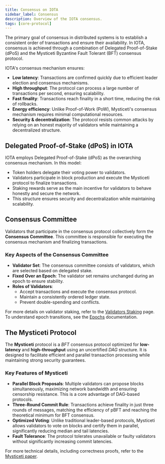 ```yaml
---
title: Consensus on IOTA
sidebar_label: Consensus 
description: Overview of the IOTA consensus.
tags: [core-protocol]
---
```


The primary goal of consensus in distributed systems is to establish a consistent order of transactions and ensure their availability. In IOTA, consensus is achieved through a combination of Delegated Proof-of-Stake (dPoS) and the Mysticeti Byzantine Fault Tolerant (BFT) consensus protocol.

IOTA's consensus mechanism ensures:

- **Low latency**: Transactions are confirmed quickly due to efficient leader election and consensus mechanisms.
- **High throughput**: The protocol can process a large number of transactions per second, ensuring scalability.
- **Fast finality**: Transactions reach finality in a short time, reducing the risk of rollbacks.
- **Energy efficiency**: Unlike Proof-of-Work (PoW), Mysticeti's consensus mechanism requires minimal computational resources.
- **Security & decentralization**: The protocol resists common attacks by relying on an honest majority of validators while maintaining a decentralized structure.

## Delegated Proof-of-Stake (dPoS) in IOTA

IOTA employs Delegated Proof-of-Stake (dPoS) as the overarching consensus mechanism. In this model:

- Token holders delegate their voting power to validators.
- Validators participate in block production and execute the Mysticeti protocol to finalize transactions.
- Staking rewards serve as the main incentive for validators to behave honestly and secure the network.
- This structure ensures security and decentralization while maintaining scalability.

## Consensus Committee

Validators that participate in the consensus protocol collectively form the **Consensus Committee**. This committee is responsible for executing the consensus mechanism and finalizing transactions.

### Key Aspects of the Consensus Committee

- **Validator Set**: The consensus committee consists of validators, which are selected based on delegated stake.
- **Fixed Over an Epoch**: The validator set remains unchanged during an epoch to ensure stability.
- **Roles of Validators**:
  - Accept transactions and execute the consensus protocol.
  - Maintain a consistently ordered ledger state.
  - Prevent double-spending and conflicts.

For more details on validator staking, refer to the [Validators Staking](../tokenomics/validators-staking.mdx) page. To understand epoch transitions, see the [Epochs](./epochs.mdx) documentation.

## The Mysticeti Protocol

The **Mysticeti** protocol is a _BFT_ consensus protocol optimized for **low-latency** and **high-throughput** using an uncertified _DAG_ structure. It is designed to facilitate efficient and parallel transaction processing while maintaining strong security guarantees.

### Key Features of Mysticeti

- **Parallel Block Proposals**: Multiple validators can propose blocks simultaneously, maximizing network bandwidth and ensuring censorship resistance. This is a core advantage of DAG-based protocols.
- **Three-Round Commit Rule**: Transactions achieve finality in just three rounds of messages, matching the efficiency of pBFT and reaching the theoretical minimum for BFT consensus.
- **Optimized Voting**: Unlike traditional leader-based protocols, Mysticeti allows validators to vote on blocks and certify them in parallel, significantly reducing median and tail latencies.
- **Fault Tolerance**: The protocol tolerates unavailable or faulty validators without significantly increasing commit latencies.

For more technical details, including correctness proofs, refer to the [Mysticeti paper](https://arxiv.org/pdf/2310.14821).

